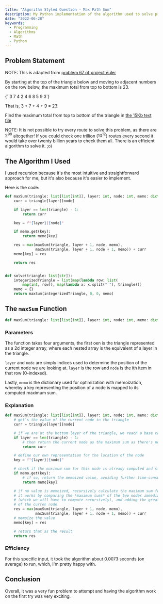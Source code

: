 ```yaml
---
title: "Algorithm Styled Question - Max Path Sum"
description: My Python implementation of the algorithm used to solve problem 67 of Project Euler.
date: "2022-06-28"
keywords:
  - Programming
  - Algorithms
  - Math
  - Python
---
```


## Problem Statement

NOTE: This is adapted from [problem 67 of project euler](https://projecteuler.net/problem=67)

By starting at the top of the triangle below and moving to adjacent numbers on the row below, the maximum total from top to bottom is 23.

<PlaintextPre>
  {`   3
  7 4
 2 4 6
8 5 9 3`}
</PlaintextPre>

That is, 3 + 7 + 4 + 9 = 23.

Find the maximum total from top to bottom of the triangle in [the 15Kb text file](https://projecteuler.net/project/resources/p067_triangle.txt)

NOTE: It is not possible to try every route to solve this problem, as there are $2^{99}$ altogether! If you could check one trillion ($10^{12}$) routes every second it would take over twenty billion years to check them all. There is an efficient algorithm to solve it. ;o)

## The Algorithm I Used

I used recursion because it's the most intuitive and straightforward approach for me, but it's also because it's easier to implement.

Here is the code:

```python
def maxSum(triangle: list[list[int]], layer: int, node: int, memo: dict):
    curr = triangle[layer][node]

    if layer == len(triangle) - 1:
        return curr

    key = f"{layer}|{node}"

    if memo.get(key):
        return memo[key]

    res = max(maxSum(triangle, layer + 1, node, memo),
              maxSum(triangle, layer + 1, node + 1, memo)) + curr
    memo[key] = res

    return res


def solve(triangle: list[str]):
    integerizedTriangle = list(map(lambda row: list(
        map(int, row)), map(lambda x: x.split(" "), triangle)))
    memo = {}
    return maxSum(integerizedTriangle, 0, 0, memo)
```

## The `maxSum` Function

```python
def maxSum(triangle: list[list[int]], layer: int, node: int, memo: dict):
```

### Parameters

The function takes four arguments, the first oen is the triangle represented as a 2d integer array, where each nested array is the equivalent of a layer in the triangle.

`layer` and `node` are simply indices used to determine the position of the current node we are looking at. `layer` is the row and `node` is the ith item in that row (0-indexed).

Lastly, `memo` is the dictionary used for optimization with memoization, whereby a key representing the position of a node is mapped to its computed maximum sum.

### Explanation

```python
def maxSum(triangle: list[list[int]], layer: int, node: int, memo: dict):
    # get's the value of the current node in the triangle
    curr = triangle[layer][node]

    # if we are at the bottom layer of the triangle, we reach a base case
    if layer == len(triangle) - 1:
        # then return the current node as the maximum sum as there's nothing below it
        return curr

    # define our own representation for the location of the node
    key = f"{layer}|{node}"

    # check if the maximum sum for this node is already computed and stored in memo
    if memo.get(key):
        # if so, return the memoized value, avoiding further time-consuming computation
        return memo[key]

    # if no value is memoized, recursively calculate the maximum sum for the current node
    # it works by comparing the *maximum sums* of the two nodes immediately below it
    # (which we will have to compute recursively), and adding the greater one to the value
    # of the curren node
    res = max(maxSum(triangle, layer + 1, node, memo),
              maxSum(triangle, layer + 1, node + 1, memo)) + curr
    # memoize the value
    memo[key] = res

    # return that as the result
    return res
```

### Efficiency

For this specific input, it took the algorithm about 0.0073 seconds (on average) to run, which, I'm pretty happy with.

## Conclusion

Overall, it was a very fun problem to attempt and having the algorithm work on the first try was very exciting.
